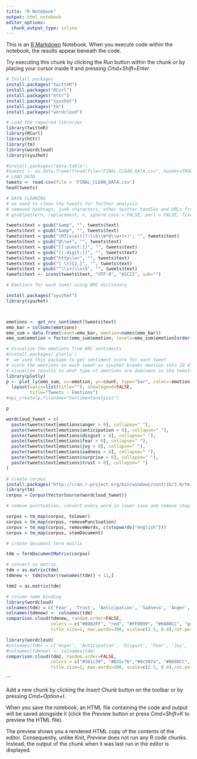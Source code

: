 ```yaml
---
title: "R Notebook"
output: html_notebook
editor_options: 
  chunk_output_type: inline
---
```


This is an [R Markdown](http://rmarkdown.rstudio.com) Notebook. When you execute code within the notebook, the results appear beneath the code. 

Try executing this chunk by clicking the *Run* button within the chunk or by placing your cursor inside it and pressing *Cmd+Shift+Enter*. 

```r
# Install packages
install.packages("twitteR")
install.packages("RCurl")
install.packages("httr")
install.packages("syuzhet")
install.packages("tm")
install.packages("wordcloud")

# Load the required libraries
library(twitteR)
library(RCurl)
library(httr)
library(tm)
library(wordcloud)
library(syuzhet)

```

```r
#install.packages("data.table")
#tweets <- as.data.frame(fread(file="FINAL_CLEAN_DATA.csv", header=TRUE))
# LOAD DATA 
tweets <- read.csv(file = 'FINAL_CLEAN_DATA.csv')
head(tweets)


```

```r

# DATA CLEANING 
# we need to clean the tweets for further analysis 
# removed hashtags, junk characters, other twitter handles and URLs from the tags using gsub function so we have tweets for further analysis
# gsub(pattern, replacement, x, ignore.case = FALSE, perl = FALSE, fixed = FALSE, useBytes = FALSE) - removed all the hashtags, junk characters and other urls - extraneous information

tweets$text = gsub("&amp", "", tweets$text)
tweets$text = gsub("&amp", "", tweets$text)
tweets$text = gsub("(RT|via)((?:\\b\\W*@\\w+)+)", "", tweets$text)
tweets$text = gsub("@\\w+", "", tweets$text)
tweets$text = gsub("[[:punct:]]", "", tweets$text)
tweets$text = gsub("[[:digit:]]", "", tweets$text)
tweets$text = gsub("http\\w+", "", tweets$text)
tweets$text = gsub("[ \t]{2,}", "", tweets$text)
tweets$text = gsub("^\\s+|\\s+$", "", tweets$text)
tweets$text <- iconv(tweets$text, "UTF-8", "ASCII", sub="")

```

```r
# Emotions for each tweet using NRC dictionary

install.packages("syuzhet")
library(syuzhet)



emotions <- get_nrc_sentiment(tweets$text)
emo_bar = colSums(emotions)
emo_sum = data.frame(count=emo_bar, emotion=names(emo_bar))
emo_sum$emotion = factor(emo_sum$emotion, levels=emo_sum$emotion[order(emo_sum$count, decreasing = TRUE)])
```
```r
# Visualize the emotions from NRC sentiments
#install.packages('plotly')
#  we used this package to get sentiment score for each tweet
# score the emotions on each tweet as syuzhet breaks emotion into 10 different categories.
# visualize results to what type of emotions are dominant in the tweets
library(plotly)
p <- plot_ly(emo_sum, x=~emotion, y=~count, type="bar", color=~emotion) %>%
  layout(xaxis=list(title=""), showlegend=FALSE,
         title="Tweets - Emotions")
#api_create(p,filename="Sentimentanalysis")

p
```


```r
wordcloud_tweet = c(
  paste(tweets$text[emotions$anger > 0], collapse=" "),
  paste(tweets$text[emotions$anticipation > 0], collapse=" "),
  paste(tweets$text[emotions$disgust > 0], collapse=" "),
  paste(tweets$text[emotions$fear > 0], collapse=" "),
  paste(tweets$text[emotions$joy > 0], collapse=" "),
  paste(tweets$text[emotions$sadness > 0], collapse=" "),
  paste(tweets$text[emotions$surprise > 0], collapse=" "),
  paste(tweets$text[emotions$trust > 0], collapse=" ")
)

# create corpus
install.packages("http://cran.r-project.org/bin/windows/contrib/3.0/tm_0.5-10.zip",repos=NULL)
library(tm)
corpus = Corpus(VectorSource(wordcloud_tweet))

# remove punctuation, convert every word in lower case and remove stop words

corpus = tm_map(corpus, tolower)
corpus = tm_map(corpus, removePunctuation)
corpus = tm_map(corpus, removeWords, c(stopwords("english")))
corpus = tm_map(corpus, stemDocument)

# create document term matrix

tdm = TermDocumentMatrix(corpus)

# convert as matrix
tdm = as.matrix(tdm)
tdmnew <- tdm[nchar(rownames(tdm)) < 11,]

tdm2 = as.matrix(tdm)

# column name binding
library(wordcloud)
colnames(tdm) = c('Fear', 'Trust', 'Anticipation', 'Sadness', 'Anger', 'Joy', 'Disgust', 'Surprise')
colnames(tdmnew) <- colnames(tdm)
comparison.cloud(tdmnew, random.order=FALSE,
                 colors = c("#00B2FF", "red", "#FF0099", "#6600CC", "green", "orange", "blue", "brown"),
                 title.size=1, max.words=300, scale=c(2.5, 0.4),rot.per=0.4)
```

```r
library(wordcloud)
#colnames(tdm) = c('Anger', 'Anticipation', 'Disgust', 'Fear', 'Joy', 'Sadness', 'Surprise', 'Trust')
#colnames(tdmnew) <- colnames(tdm)
comparison.cloud(tdm2, random.order=FALSE,
                 colors = c("#361c39", "#835c76","#8c597a", "#6600CC", "#00b2b6", "#89588a", "#4c6676", "#840094"),
                 title.size=1, max.words=300, scale=c(2.5, 0.4),rot.per=0.4)
```
```

Add a new chunk by clicking the *Insert Chunk* button on the toolbar or by pressing *Cmd+Option+I*.

When you save the notebook, an HTML file containing the code and output will be saved alongside it (click the *Preview* button or press *Cmd+Shift+K* to preview the HTML file). 

The preview shows you a rendered HTML copy of the contents of the editor. Consequently, unlike *Knit*, *Preview* does not run any R code chunks. Instead, the output of the chunk when it was last run in the editor is displayed.

